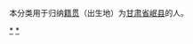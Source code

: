 {{Catnav|頁面分類|各種主題的頁面分類|依中国各省来作的分类|各地中国人|甘肃人|定西人}}
{{Catnav|頁面分類|人物|各國人物|中国人|各地中国人|甘肃人|定西人}}

本分类用于归纳[[籍贯|籍贯]]（出生地）为[[甘肃省|甘肃省]][[岷县|岷县]]的人。

[[Category:定西人|*]]
[[Category:岷县|*]]